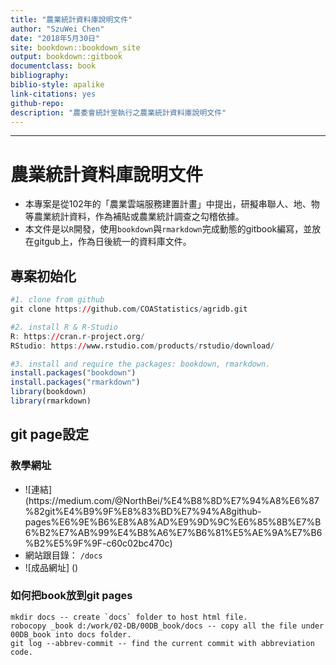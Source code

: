```yaml
---
title: "農業統計資料庫說明文件"
author: "SzuWei Chen"
date: "2018年5月30日"
site: bookdown::bookdown_site
output: bookdown::gitbook
documentclass: book
bibliography: 
biblio-style: apalike
link-citations: yes
github-repo: 
description: "農委會統計室執行之農業統計資料庫說明文件"
---
```

***

# 農業統計資料庫說明文件 {-}
- 本專案是從102年的「農業雲端服務建置計畫」中提出，研擬串聯人、地、物等農業統計資料，作為補貼或農業統計調查之勾稽依據。
- 本文件是以`R`開發，使用`bookdown`與`rmarkdown`完成動態的gitbook編寫，並放在gitgub上，作為日後統一的資料庫文件。


## 專案初始化 {-}

```r
#1. clone from github
git clone https://github.com/COAStatistics/agridb.git

#2. install R & R-Studio
R: https://cran.r-project.org/
RStudio: https://www.rstudio.com/products/rstudio/download/

#3. install and require the packages: bookdown, rmarkdown.
install.packages("bookdown")
install.packages("rmarkdown")
library(bookdown)
library(rmarkdown)
```

## git page設定

### 教學網址 {-}

- ![連結] (https://medium.com/@NorthBei/%E4%B8%8D%E7%94%A8%E6%87%82git%E4%B9%9F%E8%83%BD%E7%94%A8github-pages%E6%9E%B6%E8%A8%AD%E9%9D%9C%E6%85%8B%E7%B6%B2%E7%AB%99%E4%B8%A6%E7%B6%81%E5%AE%9A%E7%B6%B2%E5%9F%9F-c60c02bc470c)
- 網站跟目錄： `/docs`
- ![成品網址] ()

### 如何把book放到git pages {-}
```
mkdir docs -- create `docs` folder to host html file.
robocopy _book d:/work/02-DB/00DB_book/docs -- copy all the file under 00DB_book into docs folder.
git log --abbrev-commit -- find the current commit with abbreviation code.

```
